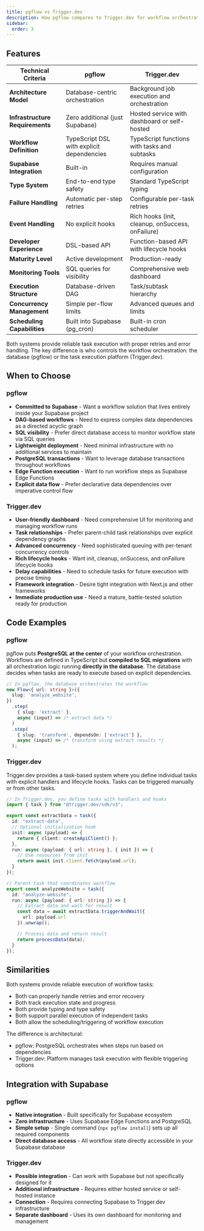 ```yaml
---
title: pgflow vs Trigger.dev
description: How pgflow compares to Trigger.dev for workflow orchestration
sidebar:
  order: 3
---
```


## Features

| Technical Criteria | pgflow | Trigger.dev |
|-----------------|--------|-------------|
| **Architecture Model** | Database-centric orchestration | Background job execution and orchestration |
| **Infrastructure Requirements** | Zero additional (just Supabase) | Hosted service with dashboard or self-hosted |
| **Workflow Definition** | TypeScript DSL with explicit dependencies | TypeScript functions with tasks and subtasks |
| **Supabase Integration** | Built-in | Requires manual configuration |
| **Type System** | End-to-end type safety | Standard TypeScript typing |
| **Failure Handling** | Automatic per-step retries | Configurable per-task retries |
| **Event Handling** | No explicit hooks | Rich hooks (init, cleanup, onSuccess, onFailure) |
| **Developer Experience** | DSL-based API | Function-based API with lifecycle hooks |
| **Maturity Level** | Active development | Production-ready |
| **Monitoring Tools** | SQL queries for visibility | Comprehensive web dashboard |
| **Execution Structure** | Database-driven DAG | Task/subtask hierarchy |
| **Concurrency Management** | Simple per-flow limits | Advanced queues and limits |
| **Scheduling Capabilities** | Built into Supabase (pg_cron) | Built-in cron scheduler |

Both systems provide reliable task execution with proper retries and error handling. The key difference is who controls the workflow orchestration: the database (pgflow) or the task execution platform (Trigger.dev).

## When to Choose

### pgflow
- **Committed to Supabase** - Want a workflow solution that lives entirely inside your Supabase project
- **DAG-based workflows** - Need to express complex data dependencies as a directed acyclic graph
- **SQL visibility** - Prefer direct database access to monitor workflow state via SQL queries
- **Lightweight deployment** - Need minimal infrastructure with no additional services to maintain
- **PostgreSQL transactions** - Want to leverage database transactions throughout workflows
- **Edge Function execution** - Want to run workflow steps as Supabase Edge Functions
- **Explicit data flow** - Prefer declarative data dependencies over imperative control flow

### Trigger.dev
- **User-friendly dashboard** - Need comprehensive UI for monitoring and managing workflow runs
- **Task relationships** - Prefer parent-child task relationships over explicit dependency graphs
- **Advanced concurrency** - Need sophisticated queuing with per-tenant concurrency controls
- **Rich lifecycle hooks** - Want init, cleanup, onSuccess, and onFailure lifecycle hooks
- **Delay capabilities** - Need to schedule tasks for future execution with precise timing
- **Framework integration** - Desire tight integration with Next.js and other frameworks
- **Immediate production use** - Need a mature, battle-tested solution ready for production

## Code Examples

### pgflow

pgflow puts **PostgreSQL at the center** of your workflow orchestration. Workflows are defined in TypeScript but **compiled to SQL migrations** with all orchestration logic running **directly in the database**. The database decides when tasks are ready to execute based on explicit dependencies.

```typescript
// In pgflow, the database orchestrates the workflow
new Flow<{ url: string }>({
  slug: 'analyze_website',
})
  .step(
    { slug: 'extract' },
    async (input) => /* extract data */
  )
  .step(
    { slug: 'transform', dependsOn: ['extract'] },
    async (input) => /* transform using extract results */
  );
```

### Trigger.dev

Trigger.dev provides a task-based system where you define individual tasks with explicit handlers and lifecycle hooks. Tasks can be triggered manually or from other tasks.

```typescript
// In Trigger.dev, you define tasks with handlers and hooks
import { task } from "@trigger.dev/sdk/v3";

export const extractData = task({
  id: "extract-data",
  // Optional initialization hook
  init: async (payload) => {
    return { client: createApiClient() };
  },
  run: async (payload: { url: string }, { init }) => {
    // Use resources from init
    return await init.client.fetch(payload.url);
  }
});

// Parent task that coordinates workflow
export const analyzeWebsite = task({
  id: "analyze-website",
  run: async (payload: { url: string }) => {
    // Extract data and wait for result
    const data = await extractData.triggerAndWait({
      url: payload.url
    }).unwrap();

    // Process data and return result
    return processData(data);
  }
});
```

## Similarities

Both systems provide reliable execution of workflow tasks:

- Both can properly handle retries and error recovery
- Both track execution state and progress
- Both provide typing and type safety
- Both support parallel execution of independent tasks
- Both allow the scheduling/triggering of workflow execution

The difference is architectural:
- pgflow: PostgreSQL orchestrates when steps run based on dependencies
- Trigger.dev: Platform manages task execution with flexible triggering options

## Integration with Supabase

### pgflow
- **Native integration** - Built specifically for Supabase ecosystem
- **Zero infrastructure** - Uses Supabase Edge Functions and PostgreSQL
- **Simple setup** - Single command (`npx pgflow install`) sets up all required components
- **Direct database access** - All workflow state directly accessible in your Supabase database

### Trigger.dev
- **Possible integration** - Can work with Supabase but not specifically designed for it
- **Additional infrastructure** - Requires either hosted service or self-hosted instance
- **Connection** - Requires connecting Supabase to Trigger.dev infrastructure
- **Separate dashboard** - Uses its own dashboard for monitoring and management
